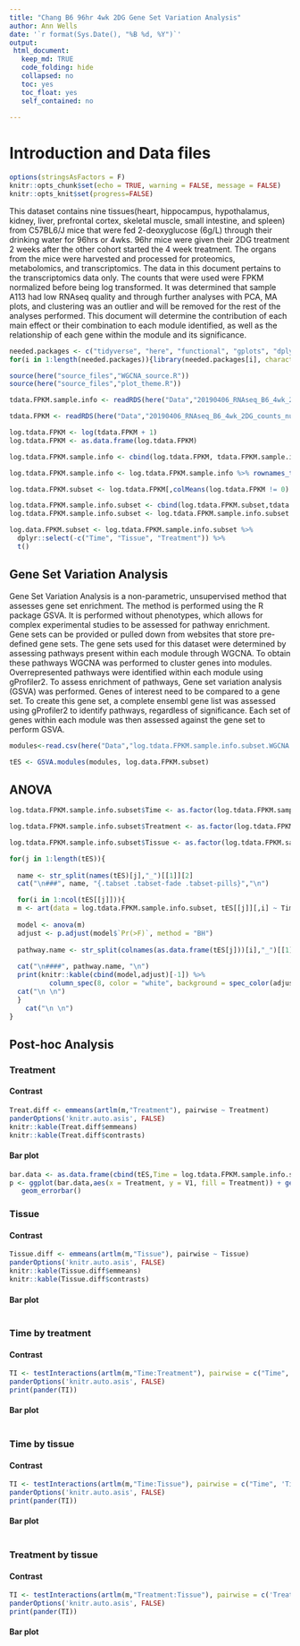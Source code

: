 ```yaml
---
title: "Chang B6 96hr 4wk 2DG Gene Set Variation Analysis"
author: Ann Wells
date: '`r format(Sys.Date(), "%B %d, %Y")`'
output:
 html_document:
   keep_md: TRUE
   code_folding: hide
   collapsed: no
   toc: yes
   toc_float: yes
   self_contained: no
   
---
```


<link rel="stylesheet" type="text/css" href="https://cdn.datatables.net/1.10.5/css/jquery.dataTables.min.css">
<script src="https://code.jquery.com/jquery-2.1.2.min.js"></script>
<script src="https://cdn.datatables.net/1.10.5/js/jquery.dataTables.min.js"></script>

<script type="text/javascript">
         $(document).ready(function() {
             $("table").DataTable();
         } );
</script>

# Introduction and Data files

```r
options(stringsAsFactors = F)
knitr::opts_chunk$set(echo = TRUE, warning = FALSE, message = FALSE)
knitr::opts_knit$set(progress=FALSE)
```

This dataset contains nine tissues(heart, hippocampus, hypothalamus, kidney, liver, prefrontal cortex, skeletal muscle, small intestine, and spleen) from C57BL6/J mice that were fed 2-deoxyglucose (6g/L) through their drinking water for 96hrs or 4wks. 96hr mice were given their 2DG treatment 2 weeks after the other cohort started the 4 week treatment. The organs from the mice were harvested and processed for proteomics, metabolomics, and transcriptomics. The data in this document pertains to the transcriptomics data only. The counts that were used were FPKM normalized before being log transformed. It was determined that sample A113 had low RNAseq quality and through further analyses with PCA, MA plots, and clustering was an outlier and will be removed for the rest of the analyses performed. This document will determine the contribution of each main effect or their combination to each module identified, as well as the relationship of each gene within the module and its significance.

```r
needed.packages <- c("tidyverse", "here", "functional", "gplots", "dplyr", "GeneOverlap", "R.utils", "reshape2","magrittr","data.table", "RColorBrewer","preprocessCore", "ARTool","emmeans", "phia", "gProfileR", "WGCNA","plotly", "pheatmap", "pander", "GSVA", "kableExtra","downloadthis")
for(i in 1:length(needed.packages)){library(needed.packages[i], character.only = TRUE)}

source(here("source_files","WGCNA_source.R"))
source(here("source_files","plot_theme.R"))
```

```r
tdata.FPKM.sample.info <- readRDS(here("Data","20190406_RNAseq_B6_4wk_2DG_counts_phenotypes.RData"))

tdata.FPKM <- readRDS(here("Data","20190406_RNAseq_B6_4wk_2DG_counts_numeric.RData"))

log.tdata.FPKM <- log(tdata.FPKM + 1)
log.tdata.FPKM <- as.data.frame(log.tdata.FPKM)

log.tdata.FPKM.sample.info <- cbind(log.tdata.FPKM, tdata.FPKM.sample.info[,27238:27240])

log.tdata.FPKM.sample.info <- log.tdata.FPKM.sample.info %>% rownames_to_column() %>% filter(rowname != "A113") %>% column_to_rownames()

log.tdata.FPKM.subset <- log.tdata.FPKM[,colMeans(log.tdata.FPKM != 0) > 0.5] 

log.tdata.FPKM.sample.info.subset <- cbind(log.tdata.FPKM.subset,tdata.FPKM.sample.info[,27238:27240])
log.tdata.FPKM.sample.info.subset <- log.tdata.FPKM.sample.info.subset %>% rownames_to_column() %>% filter(rowname != "A113") %>% column_to_rownames()

log.data.FPKM.subset <- log.tdata.FPKM.sample.info.subset %>%
  dplyr::select(-c("Time", "Tissue", "Treatment")) %>%
  t()
```

## Gene Set Variation Analysis

Gene Set Variation Analysis is a non-parametric, unsupervised method that assesses gene set enrichment. The method is performed using the R package GSVA. It is performed without phenotypes, which allows for complex experimental studies to be assessed for pathway enrichment. Gene sets can be provided or pulled down from websites that store pre-defined gene sets. The gene sets used for this dataset were determined by assessing pathways present within each module through WGCNA. To obtain these pathways WGCNA was performed to cluster genes into modules. Overrepresented pathways were identified within each module using gProfiler2. To assess enrichment of pathways, Gene set variation analysis (GSVA) was performed. Genes of interest need to be compared to a gene set. To create this gene set, a complete ensembl gene list was assessed using gProfiler2 to identify pathways, regardless of significance. Each set of genes within each module was then assessed against the gene set to perform GSVA.

```r

modules<-read.csv(here("Data","log.tdata.FPKM.sample.info.subset.WGCNA.module.membership.csv"), header=T)

tES <- GSVA.modules(modules, log.data.FPKM.subset)
```

## ANOVA {.tabset .tabset-fade .tabset-pills}
```r
log.tdata.FPKM.sample.info.subset$Time <- as.factor(log.tdata.FPKM.sample.info.subset$Time)

log.tdata.FPKM.sample.info.subset$Treatment <- as.factor(log.tdata.FPKM.sample.info.subset$Treatment)

log.tdata.FPKM.sample.info.subset$Tissue <- as.factor(log.tdata.FPKM.sample.info.subset$Tissue)

for(j in 1:length(tES)){
  
  name <- str_split(names(tES)[j],"_")[[1]][2]
  cat("\n###", name, "{.tabset .tabset-fade .tabset-pills}","\n")

  for(i in 1:ncol(tES[[j]])){
  m <- art(data = log.tdata.FPKM.sample.info.subset, tES[[j]][,i] ~ Time*Treatment*Tissue)
  
  model <- anova(m)
  adjust <- p.adjust(model$`Pr(>F)`, method = "BH")
  
  pathway.name <- str_split(colnames(as.data.frame(tES[j]))[i],"_")[[1]][2]
  
  cat("\n####", pathway.name, "\n")
  print(knitr::kable(cbind(model,adjust)[-1]) %>% 
          column_spec(8, color = "white", background = spec_color(adjust, end = 0.05, scale_from = c(0,0.05))))
  cat("\n \n")
  }
    cat("\n \n")
}
```

## Post-hoc Analysis {.tabset .tabset-fade .tabset-pills}

### Treatment {.tabset .tabset-fade .tabset-pills}
#### Contrast
```r
Treat.diff <- emmeans(artlm(m,"Treatment"), pairwise ~ Treatment)
panderOptions('knitr.auto.asis', FALSE)
knitr::kable(Treat.diff$emmeans)
knitr::kable(Treat.diff$contrasts)
```

#### Bar plot
```r
bar.data <- as.data.frame(cbind(tES,Time = log.tdata.FPKM.sample.info.subset$Time, Treatment = log.tdata.FPKM.sample.info.subset$Treatment,Tissue = log.tdata.FPKM.sample.info.subset$Tissue))
p <- ggplot(bar.data,aes(x = Treatment, y = V1, fill = Treatment)) + geom_bar(stat = "identity") +
   geom_errorbar()
```

### Tissue {.tabset .tabset-fade .tabset-pills}
#### Contrast
```r
Tissue.diff <- emmeans(artlm(m,"Tissue"), pairwise ~ Tissue)
panderOptions('knitr.auto.asis', FALSE)
knitr::kable(Tissue.diff$emmeans)
knitr::kable(Tissue.diff$contrasts)
```

#### Bar plot
```r
```

### Time by treatment {.tabset .tabset-fade .tabset-pills}
#### Contrast
```r
TI <- testInteractions(artlm(m,"Time:Treatment"), pairwise = c("Time", 'Treatment'), adjustment = "BH")
panderOptions('knitr.auto.asis', FALSE)
print(pander(TI))
```

#### Bar plot
```r
```

### Time by tissue {.tabset .tabset-fade .tabset-pills}
#### Contrast
```r
TI <- testInteractions(artlm(m,"Time:Tissue"), pairwise = c("Time", 'Tissue'), adjustment = "BH")
panderOptions('knitr.auto.asis', FALSE)
print(pander(TI))
```

#### Bar plot
```r
```

### Treatment by tissue {.tabset .tabset-fade .tabset-pills}
#### Contrast
```r
TI <- testInteractions(artlm(m,"Treatment:Tissue"), pairwise = c('Treatment', 'Tissue'), adjustment = "BH")
panderOptions('knitr.auto.asis', FALSE)
print(pander(TI))
```

#### Bar plot
```r
```